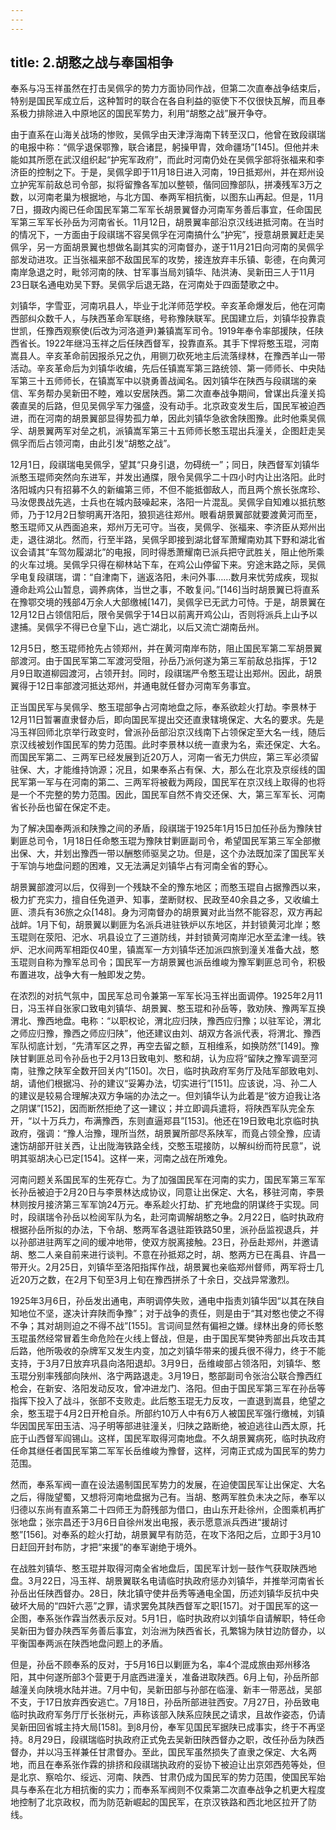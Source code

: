 ```yaml
---
---
---
```

title: 2.胡憨之战与奉国相争
---




奉系与冯玉祥虽然在打击吴佩孚的势力方面协同作战，但第二次直奉战争结束后，特别是国民军成立后，这种暂时的联合在各自利益的驱使下不仅很快瓦解，而且奉系极力排除进入中原地区的国民军势力，利用“胡憨之战”展开争夺。

由于直系在山海关战场的惨败，吴佩孚由天津浮海南下转至汉口，他曾在致段祺瑞的电报中称：“佩孚退保鄂豫，联合诸昆，躬操甲胄，效命疆场”[145]。但他并未能如其所愿在武汉组织起“护宪军政府”，而此时河南仍处在吴佩孚部将张福来和李济臣的控制之下。于是，吴佩孚即于11月18日进入河南，19日抵郑州，并在郑州设立护宪军前敌总司令部，拟将留豫各军加以整顿，偕同回豫部队，拼凑残军3万之数，以河南老巢为根据地，与北方国、奉两军相抗衡，以图东山再起。但是，11月7日，摄政内阁已任命国民军第二军军长胡景翼督办河南军务善后事宜，任命国民军第三军军长孙岳为河南省长。11月12日，胡景翼率部沿京汉线进抵河南。在当时的情况下，一方面由于段祺瑞不容吴佩孚在河南搞什么“护宪”，授意胡景翼赶走吴佩孚，另一方面胡景翼也想做名副其实的河南督办，遂于11月21日向河南的吴佩孚部发动进攻。正当张福来部不敌国民军的攻势，接连放弃丰乐镇、彰德，在向黄河南岸急退之时，毗邻河南的陕、甘军事当局刘镇华、陆洪涛、吴新田三人于11月23日联名通电劝吴下野。吴佩孚后退无路，在河南处于四面楚歌之中。

刘镇华，字雪亚，河南巩县人，毕业于北洋师范学校。辛亥革命爆发后，他在河南西部纠众数千人，与陕西革命军联络，号称豫陕联军。民国建立后，刘镇华投靠袁世凯，任豫西观察使(后改为河洛道尹)兼镇嵩军司令。1919年奉令率部援陕，任陕西省长。1922年继冯玉祥之后任陕西督军，投靠直系。其手下悍将憨玉琨，河南嵩县人。辛亥革命前因报杀兄之仇，用铡刀砍死地主后流落绿林，在豫西羊山一带活动。辛亥革命后为刘镇华收编，先后任镇嵩军第三路统领、第一师师长、中央陆军第三十五师师长，在镇嵩军中以骁勇善战闻名。因刘镇华在陕西与段祺瑞的亲信、军务帮办吴新田不睦，难以安居陕西。第二次直奉战争期间，曾谋出兵潼关捣袭直吴的后路，但见吴佩孚军力强盛，没有动手。北京政变发生后，国民军被迫西进，而在河南的胡景翼部显得势孤力单，因此刘镇华急欲舍陕图豫。此时他乘吴佩孚、胡景翼两军对垒之机，派镇嵩军第三十五师师长憨玉琨出兵潼关，企图赶走吴佩孚而后占领河南，由此引发“胡憨之战”。

12月1日，段祺瑞电吴佩孚，望其“只身引退，勿碍统一”；同日，陕西督军刘镇华派憨玉琨师突然向东进军，并发出通牒，限令吴佩孚二十四小时内让出洛阳。此时洛阳城内只有招募不久的新编第三师，不但不能抵御敌人，而且两个旅长张席珍、马汝偲畏战先逃，士兵也在城内鼓噪起来，洛阳一片混乱。吴佩孚自知难以抵抗憨师，乃于12月2日黎明离开洛阳，狼狈逃往郑州。眼看胡景翼部就要渡黄河而至，憨玉琨师又从西面追来，郑州万无可守。当夜，吴佩孚、张福来、李济臣从郑州出走，退往湖北。然而，行至半路，吴佩孚即接到湖北督军萧耀南劝其下野和湖北省议会请其“车驾勿履湖北”的电报，同时得悉萧耀南已派兵把守武胜关，阻止他所乘的火车过境。吴佩孚只得在柳林站下车，在鸡公山停留下来。穷途末路之际，吴佩孚电复段祺瑞，谓：“自津南下，遄返洛阳，未问外事……数月来忧劳成疾，现拟遵命赴鸡公山暂息，调养病体，当世之事，不敢复问。”[146]当时胡景翼已将直系在豫鄂交境的残部4万余人大部缴械[147]，吴佩孚已无武力可恃。于是，胡景翼在12月12日占领信阳后，限令吴佩孚于14日以前离开鸡公山，否则将派兵上山予以逮捕。吴佩孚不得已仓皇下山，逃亡湖北，以后又流亡湖南岳州。

12月5日，憨玉琨师抢先占领郑州，并在黄河南岸布防，阻止国民军第二军胡景翼部渡河。由于国民军第二军渡河受阻，孙岳乃派何遂为第三军前敌总指挥，于12月9日取道柳园渡河，占领开封。同时，段祺瑞严令憨玉琨让出郑州。因此，胡景翼得于12日率部渡河抵达郑州，并通电就任督办河南军务事宜。

正当国民军与吴佩孚、憨玉琨部争占河南地盘之际，奉系欲趁火打劫。李景林于12月11日暂署直隶督办后，即向国民军提出交还直隶辖境保定、大名的要求。先是冯玉祥回师北京举行政变时，曾派孙岳部沿京汉线南下占领保定至大名一线，随后京汉线被划作国民军的势力范围。此时李景林以统一直隶为名，索还保定、大名。而国民军第二、三两军已经发展到近20万人，河南一省无力供应，第三军必须留驻保、大，才能维持饷源；况且，如果奉系占有保、大，那么在北京及京绥线的国民军第一军与在河南的第二、三两军将被截为两段，国民军在京汉线上取得的也将是一个不完整的势力范围。因此，国民军自然不肯交还保、大，第三军军长、河南省长孙岳也留在保定不走。

为了解决国奉两派和陕豫之间的矛盾，段祺瑞于1925年1月15日加任孙岳为豫陕甘剿匪总司令，1月18日任命憨玉琨为豫陕甘剿匪副司令，希望国民军第三军全部撤出保、大，并划出豫西一带以酬憨师驱吴之功。但是，这个办法既加深了国民军关于军饷与地盘问题的困难，又无法满足刘镇华占有河南全省的野心。

胡景翼部渡河以后，仅得到一个残缺不全的豫东地区；而憨玉琨自占据豫西以来，极力扩充实力，擅自任免道尹、知事，垄断财权、民政至40余县之多，又收编土匪、溃兵有36旅之众[148]。身为河南督办的胡景翼对此当然不能容忍，双方再起战衅。1月下旬，胡景翼以剿匪为名派兵进驻铁炉以东地区，并封锁黄河北岸；憨玉琨则在荥阳、汜水、巩县设立了三道防线，并封锁黄河南岸汜水至孟津一线。铁炉、汜水间两军相距仅40里，镇嵩军一方刘镇华还加派四旅到潼关准备大战，憨玉琨则自称为豫军总司令；国民军一方胡景翼也派岳维峻为豫军剿匪总司令，积极布置进攻，战争大有一触即发之势。

在浓烈的对抗气氛中，国民军总司令兼第一军军长冯玉祥出面调停。1925年2月11日，冯玉祥自张家口致电刘镇华、胡景翼、憨玉琨和孙岳等，敦劝陕、豫两军互换渭北、豫西地盘。电称：“以职权论，渭北应归陕，豫西应归豫；以驻军论，渭北之师应归豫，豫西之师应归陕”，他还建议由刘、胡双方各派代表，将渭北、豫西军队彻底计划，“先清军区之界，再空去留之额，互相维系，如换防然”[149]。豫陕甘剿匪总司令孙岳也于2月13日致电刘、憨和胡，认为应将“留陕之豫军调至河南，驻豫之陕军全数开回关内”[150]。次日，临时执政府军务厅及陆军部致电刘、胡，请他们根据冯、孙的建议“妥筹办法，切实进行”[151]。应该说，冯、孙二人的建议是较易合理解决双方争端的办法之一。但刘镇华认为此着是“彼方迫我让洛之阴谋”[152]，因而断然拒绝了这一建议；并立即调兵遣将，将陕西军队完全东开，“以十万兵力，布满豫西，东则直逼郑县”[153]。他还在19日致电北京临时执政府，强调：“豫人治豫，理所当然，胡景翼所部尽系陕军，而竟占领全豫，应请速饬胡部开驻关西，让出陇海铁路全线，交憨玉琨接防，以解纠纷而符民意”，说明其驱胡决心已定[154]。这样一来，河南之战在所难免。

河南问题关系国民军的生死存亡。为了加强国民军在河南的实力，国民军第三军军长孙岳被迫于2月20日与李景林达成协议，同意让出保定、大名，移驻河南，李景林则按月接济第三军军饷24万元。奉系趁火打劫、扩充地盘的阴谋终于实现。同时，段祺瑞令孙岳以检阅军队为名，赴河南调解胡憨之争。2月22日，临时执政府根据孙岳所拟的办法，下令胡、憨两军各退驻距铁路50里，派孙岳监视退兵，并以孙部进驻两军之间的缓冲地带，使双方脱离接触。23日，孙岳赴郑州，并邀请胡、憨二人亲自前来进行谈判。不意在孙抵郑之时，胡、憨两方已在禹县、许昌一带开火。2月25日，刘镇华至洛阳指挥作战，胡景翼也亲临郑州督师，两军将士几近20万之数，在2月下旬至3月上旬在豫西拼杀了十余日，交战异常激烈。

1925年3月6日，孙岳发出通电，声明调停失败，通电中指责刘镇华因“以其在陕自知地位不坚，遂决计弃陕而争豫”；对于战争的责任，则是由于“其对憨也使之不得不争；其对胡则迫之不得不战”[155]。言词间显然有偏袒之嫌。绿林出身的师长憨玉琨虽然经常冒着生命危险在火线上督战，但是，由于国民军樊钟秀部出兵攻击其后路，他所吸收的杂牌军又发生内变，加之刘镇华带来的援兵很不得力，终于不能支持，于3月7日放弃巩县向洛阳退却。3月9日，岳维峻部占领洛阳，刘镇华、憨玉琨分别率残部向陕州、洛宁两路退走。3月19日，憨部副司令张治公联合豫西红枪会，在新安、洛阳发动反攻，曾冲进龙门、洛阳。但由于国民军第三军在孙岳等指挥下投入了战斗，张部不支败走。此后憨玉琨无力反攻，一直退到嵩县，绝望之余，憨玉琨于4月2日开枪自杀。所部约10万人中有6万人被国民军强行缴械，刘镇华因国民军田玉洁、冯子明等部进驻潼关，归陕之路断绝，被迫逃往山西太原，托庇于山西督军阎锡山。这样，国民军取得河南地盘。不久胡景翼病死，临时执政府任命其继任者国民军第二军军长岳维峻为豫督，这样，河南正式成为国民军的势力范围。

然而，奉系军阀一直在设法遏制国民军势力的发展，在迫使国民军让出保定、大名之后，得陇望蜀，又想将河南地盘据为己有。当胡、憨两军胜负未决之际，奉军以归德以东尚有直系第二十四师王为蔚残部为借口，由山东开赴徐州，企图乘机再扩张地盘；张宗昌还于3月6日自徐州发出电报，表示愿意派兵西进“援胡讨憨”[156]。对奉系的趁火打劫，胡景翼早有防范，在攻下洛阳之后，立即于3月10日赶回开封布防，才把“来援”的奉军谢绝于境外。

在战胜刘镇华、憨玉琨并取得河南全省地盘后，国民军计划一鼓作气获取陕西地盘。3月22日，冯玉祥、胡景翼联名电请临时执政府惩办刘镇华，并推举河南省长孙岳出任陕西督办。28日，陕北镇守使井岳秀等通电全国，历述刘镇华反抗中央破坏大局的“四奸六恶”之罪，请求罢免其陕西督军之职[157]。对于国民军的这一企图，奉系张作霖当然表示反对。5月1日，临时执政府以刘镇华自请解职，特任命吴新田为督办陕西军务善后事宜，刘治洲为陕西省长，孔繁锦为陕甘边防督办，以平衡国奉两派在陕西地盘问题上的矛盾。

但是，孙岳不顾奉系的反对，于5月16日以剿匪为名，率4个混成旅由郑州移洛阳，其中何遂所部3个营更于月底西进潼关，准备进取陕西。6月上旬，孙岳所部越潼关向陕境水陆并进。7月中旬，吴新田部与孙部在临潼、新丰一带恶战，吴部不支，于17日放弃西安逃亡。7月18日，孙岳所部进驻西安。7月27日，孙岳致电临时执政府军务厅厅长张树元，声称该部入陕系应陕民之请求，且故作姿态，仍请吴新田回省城主持大局[158]。到8月份，奉军见国民军据陕已成事实，终于不再坚持。8月29日，段祺瑞临时执政府正式免去吴新田陕西督办之职，改任孙岳为陕西督办，并以冯玉祥兼任甘肃督办。至此，国民军虽然损失了直隶之保定、大名两地，而且在奉系张作霖的排挤和段祺瑞执政府的妥协下被迫让出京郊西苑等处，但是北京、察哈尔、绥远、河南、陕西、甘肃仍成为国民军的势力范围，使国民军始具与奉系在北方相抗衡的实力；而奉系军阀则不仅乘第二次直奉战争之机更大程度地控制了北京政权，而为防范新崛起的国民军，在京汉铁路和西北地区拉开了防线。